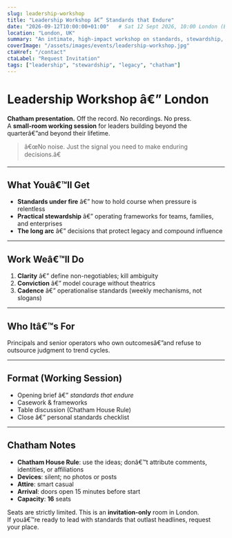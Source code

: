 ```yaml
---
slug: leadership-workshop
title: "Leadership Workshop â€” Standards that Endure"
date: "2026-09-12T10:00:00+01:00"   # Sat 12 Sept 2026, 10:00 London (BST)
location: "London, UK"
summary: "An intimate, high-impact workshop on standards, stewardship, and decision-making for leaders who build beyond their lifetime."
coverImage: "/assets/images/events/leadership-workshop.jpg"
ctaHref: "/contact"
ctaLabel: "Request Invitation"
tags: ["leadership", "stewardship", "legacy", "chatham"]
---
```


# Leadership Workshop â€” London

**Chatham presentation.** Off the record. No recordings. No press.  
A **small-room working session** for leaders building beyond the quarterâ€”and beyond their lifetime.

> â€œNo noise. Just the signal you need to make enduring decisions.â€

---

## What Youâ€™ll Get

- **Standards under fire** â€” how to hold course when pressure is relentless  
- **Practical stewardship** â€” operating frameworks for teams, families, and enterprises  
- **The long arc** â€” decisions that protect legacy and compound influence

---

## Work Weâ€™ll Do

1. **Clarity** â€” define non-negotiables; kill ambiguity  
2. **Conviction** â€” model courage without theatrics  
3. **Cadence** â€” operationalise standards (weekly mechanisms, not slogans)

---

## Who Itâ€™s For

Principals and senior operators who own outcomesâ€”and refuse to outsource judgment to trend cycles.

---

## Format (Working Session)

- Opening brief â€” *standards that endure*  
- Casework & frameworks  
- Table discussion (Chatham House Rule)  
- Close â€” personal standards checklist

---

## Chatham Notes

- **Chatham House Rule**: use the ideas; donâ€™t attribute comments, identities, or affiliations  
- **Devices**: silent; no photos or posts  
- **Attire**: smart casual  
- **Arrival**: doors open 15 minutes before start  
- **Capacity**: **16** seats

Seats are strictly limited. This is an **invitation-only** room in London.  
If youâ€™re ready to lead with standards that outlast headlines, request your place.

